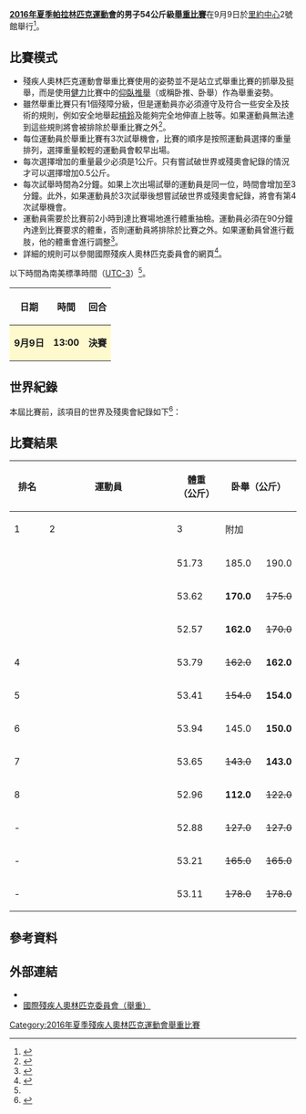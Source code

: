 {{noteTA|G1=Sports}}
{{Infobox Paralympic event
| event       = 男子54公斤級舉重
| games       = 2016年夏季
| image       = [[File:Powerlifting_pictogram_(Paralympics).svg|120px]]
| caption     = 
| venue       = [[里約中心|里約中心]]2號館
| dates       = 9月9日
| competitors = 11
| nations     = 11
| gold        =  Roland Ezuruike
| goldNPC     =  NGR
| silver      =  王鍵
| silverNPC   =  CHN
| bronze      =  Dimitrios Bakochristos
| bronzeNPC   =  GRE
| prev        = 
| next        = [[2020年夏季殘疾人奧林匹克運動會男子54公斤級舉重比賽|2020]]
}}
{{2016年夏季殘疾人奧林匹克運動會舉重比賽}}
'''[[2016年夏季帕拉林匹克運動會|2016年夏季帕拉林匹克運動會]]的男子54公斤級[[2016年夏季殘疾人奧林匹克運動會舉重比賽|舉重比賽]]'''在9月9日於[[里約中心|里約中心]]2號館舉行<ref>{{Cite web |url=https://www.rio2016.com/en/paralympics/powerlifting |title=Paralympic Powerlifting |accessdate=2016-09-09 |archive-date=2016-09-08 |archive-url=https://web.archive.org/web/20160908185103/https://www.rio2016.com/en/paralympics/powerlifting |dead-url=no }}</ref>。

== 比賽模式 ==
* 殘疾人奧林匹克運動會舉重比賽使用的姿勢並不是站立式舉重比賽的抓舉及挺舉，而是使用[[健力|健力]]比賽中的[[仰臥推舉|仰臥推舉]]（或稱卧推、卧舉）作為舉重姿勢。
* 雖然舉重比賽只有1個殘障分級，但是運動員亦必須遵守及符合一些安全及技術的規則，例如安全地舉起[[槓鈴|槓鈴]]及能夠完全地伸直上肢等。如果運動員無法達到這些規則將會被排除於舉重比賽之外<ref name=classify>{{Cite web |url=https://www.paralympic.org/sites/default/files/document/150915170806821_2015_09_15%2BExplanatory%2Bguide%2BClassification_summer%2BFINAL%2B_5.pdf |title=Explanatory guide to Paralympic classification |accessdate=2016-09-09 |archive-date=2016-08-27 |archive-url=https://web.archive.org/web/20160827205502/https://www.paralympic.org/sites/default/files/document/150915170806821_2015_09_15%2BExplanatory%2Bguide%2BClassification_summer%2BFINAL%2B_5.pdf |dead-url=no }}</ref>。
* 每位運動員於舉重比賽有3次試舉機會，比賽的順序是按照運動員選擇的重量排列，選擇重量較輕的運動員會較早出場。
* 每次選擇增加的重量最少必須是1公斤。只有嘗試破世界或殘奧會紀錄的情況才可以選擇增加0.5公斤。
* 每次試舉時間為2分鐘。如果上次出場試舉的運動員是同一位，時間會增加至3分鐘。此外，如果運動員於3次試舉後想嘗試破世界或殘奧會紀錄，將會有第4次試舉機會。
* 運動員需要於比賽前2小時到達比賽場地進行體重抽檢。運動員必須在90分鐘內達到比賽要求的體重，否則運動員將排除於比賽之外。如果運動員曾進行截肢，他的體重會進行調整<ref name=schedule>{{Cite web |url=http://www.paralimpicos.es/publicacion/ficheros/Paralympic%20Explanatory%20Guide%20_%20Powerlifting.pdf |title=Paralympic Explanatory Guide |access-date=2016-09-09 |archive-url=https://web.archive.org/web/20160330021800/http://www.paralimpicos.es/publicacion/ficheros/Paralympic%20Explanatory%20Guide%20_%20Powerlifting.pdf |archive-date=2016-03-30 |dead-url=yes }}</ref>。
* 詳細的規則可以參閱國際殘疾人奧林匹克委員會的網頁<ref>{{Cite web |url=https://www.paralympic.org/sites/default/files/document/140430203812443_2013-2016%2BIPC%2BPowerlifting%2B%2BRules%2Band%2BRegulations%2Bversion2.pdf |title=Powerlifting Rules and Regulations |accessdate=2016-09-09 |archive-date=2017-03-29 |archive-url=https://web.archive.org/web/20170329133216/https://www.paralympic.org/sites/default/files/document/140430203812443_2013-2016%2BIPC%2BPowerlifting%2B%2BRules%2Band%2BRegulations%2Bversion2.pdf |dead-url=no }}</ref>。
以下時間為南美標準時間（[[UTC-3|UTC-3]]）<ref name=schedule/>。
{| class="wikitable" style="text-align:center" width=400px
! 日期
! 時間
! 回合
|-
|style=background:lemonchiffon| '''9月9日''' ||style=background:lemonchiffon| '''13:00''' || style=background:lemonchiffon| '''決賽''' 
|}

== 世界紀錄 ==
本屆比賽前，該項目的世界及殘奧會紀錄如下<ref>{{Cite web |url=https://www.paralympic.org/powerlifting/records |title=IPC Powerlifting Record |accessdate=2016-09-09 |archive-date=2016-08-19 |archive-url=https://web.archive.org/web/20160819103546/http://www.paralympic.org/powerlifting/records |dead-url=no }}</ref>：
{{World Olympic Record
| record_type     = 預賽紀錄
| world_athlete   = {{flagathlete|[[謝里夫·奧斯曼|謝里夫·奧斯曼]]|EGY}}
| world_mark      = 205.0公斤
| world_place     = {{UAE}}[[杜拜|杜拜]]
| world_date      = 2014年4月6日
| olympic_athlete = 無
| olympic_mark    = –
| olympic_place   = <center>–</center>
| olympic_date    = 殘奧會自2013年1月1日更改重量等級
}}

== 比賽結果 ==
{| class="wikitable" style="text-align:center" width=800px
! rowspan=2 width=60| 排名
! rowspan=2 width=300| 運動員
! rowspan=2 width=80| 體重<br/>（公斤）
! colspan=4 width=240| 卧舉（公斤）
! rowspan=2 width=80| 成績<br/>（公斤）
|-
! width=60| 1
! width=60| 2
! width=60| 3
! width=60| 附加
|-
| {{Gold01}} ||align=left| {{flagIPCathlete|[[Roland_Ezuruike|Roland Ezuruike]]|NGR|2016年夏季}} || 51.73 || 185.0 || 190.0 || 200.0 '''PR''' || <s>205.5</s>  || 200.0
|-
| {{Silver02}} ||align=left| {{flagIPCathlete|[[王鍵|王鍵]]|CHN|2016年夏季}} || 53.62 || '''170.0''' || <s>175.0</s> || <s>179.0</s> || – || 170.0
|-
| {{Bronze03}} ||align=left| {{flagIPCathlete|[[Dimitrios_Bakochristos|Dimitrios Bakochristos]]|GRE|2016年夏季}} || 52.57 || '''162.0''' || <s>170.0</s> || <s>170.0</s> || || 162.0
|-
| 4 ||align=left| {{flagIPCathlete|[[Bruno_Carra|Bruno Carra]]|BRA|2016年夏季}} || 53.79 || <s>162.0</s> || '''162.0''' || <s>163.0</s> || – || 162.0
|-
| 5 ||align=left| {{flagIPCathlete|[[Esen_Kaliev|Esen Kaliev]]|KGZ|2016年夏季}} || 53.41 || <s>154.0</s> || '''154.0''' || <s>163.0</s> || – || 154.0
|-
| 6 ||align=left| {{flagIPCathlete|[[Jorge_Carinao|Jorge Carinao]]|CHI|2016年夏季}} || 53.94|| 145.0 || '''150.0''' || <s>152.0</s> || – || 150.0
|-
| 7 ||align=left| {{flagIPCathlete|[[Sergii_Khvalinskyi|Sergii Khvalinskyi]]|UKR|2016年夏季}} || 53.65 || <s>143.0</s> || '''143.0''' || <s>150.0</s> || – || 143.0
|-
| 8 ||align=left| {{flagIPCathlete|[[Gyorgy_Sztano|Gyorgy Sztano]]|HUN|2016年夏季}} || 52.96 || '''112.0''' || <s>122.0</s> || <s>122.0</s> || – || 112.0
|-
| - ||align=left| {{flagIPCathlete|[[西崎哲男|西崎哲男]]|JPN|2016年夏季}} || 52.88 || <s>127.0</s> || <s>127.0</s> || <s>127.0</s> || – || {{abbr|NMR|No marks recorded}}
|-
| - ||align=left| {{flagIPCathlete|[[Alidou_Diamoutene|Alidou Diamoutene]]|CIV|2016年夏季}} || 53.21 || <s>165.0</s> || <s>165.0</s> || <s>170.0</s> || – || {{abbr|NMR|No marks recorded}}
|-
| - ||align=left| {{flagIPCathlete|[[Binh_An_Nguyen|Binh An Nguyen]]|VIE|2016年夏季}} || 53.11 || <s>178.0</s> || <s>178.0</s> || <s>178.0</s> || – || {{abbr|NMR|No marks recorded}}
|}


== 參考資料 ==
{{reflist}}

== 外部連結 ==
* {{Official|https://www.rio2016.com/en/paralympics/powerlifting}}{{pt}}{{en}}{{es}}{{fr}}
* [https://www.paralympic.org/powerlifting 國際殘疾人奧林匹克委員會（舉重）]{{Wayback|url=https://www.paralympic.org/powerlifting |date=20160908023039 }}{{en}}

{{2016年夏季殘疾人奧林匹克運動會項目}}

[[Category:2016年夏季殘疾人奧林匹克運動會舉重比賽|Category:2016年夏季殘疾人奧林匹克運動會舉重比賽]]
